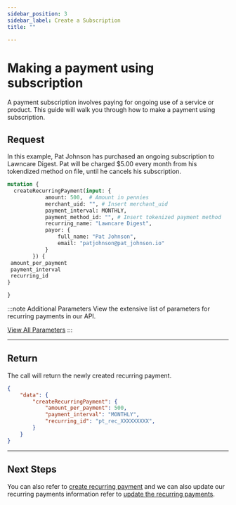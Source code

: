 ```yaml
---
sidebar_position: 3
sidebar_label: Create a Subscription
title: ""

---
```




# Making a payment using subscription
A payment subscription involves paying for ongoing use of a service or product. This guide will walk you through how to make a payment using subscription.

## Request
In this example, Pat Johnson has purchased an ongoing subscription to Lawncare Digest. Pat will be charged $5.00 every month from his tokendized method on file, until he cancels his subscription. 

```graphql title="GraphQL"
mutation {
  createRecurringPayment(input: {
            amount: 500,  # Amount in pennies
            merchant_uid: "", # Insert merchant_uid
            payment_interval: MONTHLY, 
            payment_method_id: "", # Insert tokenized payment method
            recurring_name: "Lawncare Digest",
            payor: {
                full_name: "Pat Johnson",
                email: "patjohnson@pat_johnson.io"
            }
        }) {
 amount_per_payment
 payment_interval
 recurring_id
}

}
```
:::note  Additional Parameters
View the extensive list of parameters for recurring payments in our API.

<a href= "../../api/recurring" class="button button--primary button--md">View All Parameters</a>
:::

***

## Return
The call will return the newly created recurring payment.
```JSON title="JSON"
{
    "data": {
        "createRecurringPayment": {
            "amount_per_payment": 500,
            "payment_interval": "MONTHLY",
            "recurring_id": "pt_rec_XXXXXXXXX",
        }
    }
}
```

***
## Next Steps
You can also refer to [create recurring payment](../recurring_payments/create_a_payment_plan.mdx) and we can also update our recurring payments information refer to [update the recurring payments](../recurring_payments/manage_recurring_payments/update_recurring_payments.mdx).






